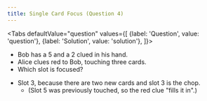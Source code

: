 ```yaml
---
title: Single Card Focus (Question 4)
---
```



<BeginnersGuideProgress id="single-card-focus-question-4" />

<Tabs
  defaultValue="question"
  values={[
    {label: 'Question', value: 'question'},
    {label: 'Solution', value: 'solution'},
  ]}>
<TabItem value="question">

- Bob has a 5 and a 2 clued in his hand.
- Alice clues red to Bob, touching three cards.
- Which slot is focused?

</TabItem>
<TabItem value="solution">

- Slot 3, because there are two new cards and slot 3 is the chop.
  - (Slot 5 was previously touched, so the red clue "fills it in".)

</TabItem>
</Tabs>

<SingleCardFocusQuestion4 />
